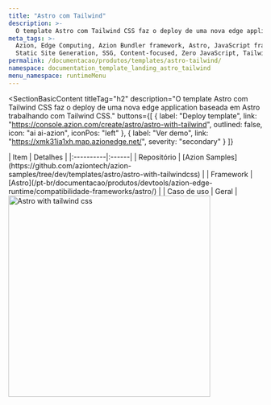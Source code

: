 ```yaml
---
title: "Astro com Tailwind"
description: >-
  O template Astro com Tailwind CSS faz o deploy de uma nova edge application baseada em Astro trabalhando com Tailwind CSS.
meta_tags: >-
  Azion, Edge Computing, Azion Bundler framework, Astro, JavaScript frameworks,
  Static Site Generation, SSG, Content-focused, Zero JavaScript, Tailwind
permalink: /documentacao/produtos/templates/astro-tailwind/
namespace: documentation_template_landing_astro_tailwind
menu_namespace: runtimeMenu
---
```



<SectionBasicContent
  titleTag="h2"
  description="O template Astro com Tailwind CSS faz o deploy de uma nova edge application baseada em Astro trabalhando com Tailwind CSS."
  buttons={[
    { label: "Deploy template", link: "https://console.azion.com/create/astro/astro-with-tailwind", outlined: false, icon: "ai ai-azion", iconPos: "left" },
    { label: "Ver demo", link: "https://xmk31ia1xh.map.azionedge.net/", severity: "secondary" }
  ]}
>
  <Fragment slot="content">
    <div style="flex: 1; min-width: 300px;">
      | Item | Detalhes |
      |:----------|:------|
      | Repositório | [Azion Samples](https://github.com/aziontech/azion-samples/tree/dev/templates/astro/astro-with-tailwindcss) |
      | Framework | [Astro](/pt-br/documentacao/produtos/devtools/azion-edge-runtime/compatibilidade-frameworks/astro/) |
      | Caso de uso | Geral |
    </div>
    <div style="display: flex; justify-content: center; align-items: center; flex: 1;">
      <img src="/assets/docs/images/uploads/template-showcase/astro/astro-tailwind.png" width="400" alt="Astro with tailwind css" style="min-width: 100%; max-width: 100%; height: auto;" />
    </div>
  </Fragment>
</SectionBasicContent>
